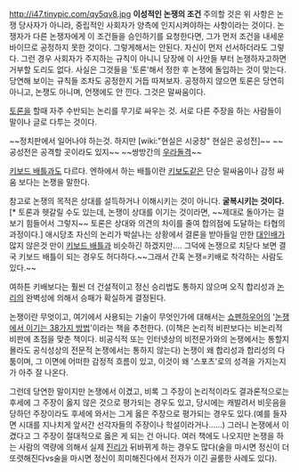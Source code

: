 http://i47.tinypic.com/qy5qv8.jpg
'''이성적인 논쟁의 조건''' 
주의할 것은 위 사항은 논쟁 당사자가 아니라, 중립적인 사회자가 양측에 인지시켜야하는 사항이라는 것이다. 논쟁자가 다른 논쟁자에게 이 조건들을 승인하기를 요청한다면, 그가 먼저 조건을 내세운 바이므로 공정하지 못한 것이다. 그렇게해서는 안된다. 자신이 먼저 선서하더라도 그렇다. 그런 경우 사회자가 주지하는 규칙이 아니니 당장에 이 사안들 부터 논쟁하자고하면 거부할 도리도 없다. 사실은 그것들을 '토론'해서 정한 후 논쟁에 돌입하는 것이 맞는다. 당연해 보이는 규칙들 조차도 공정한지 거듭 따져보자. 공정하지 않으면 토론은 당연히 아니고, 논쟁도 아니며, 언쟁에도 안 낀다. 그것은 말싸움이다.


[[토론]]을 할때 자주 수반되는 논리를 무기로 싸우는 것. 서로 다른 주장을 하는 사람들이 말이나 글로 다투는 것이다.

~~정치판에서 일어나야 하는것. 하지만 [wiki:"현실은 시궁창" 현실은 공성전]~~
~~공성전은 공격할 곳이라도 있지~~
~~쌍방간의 [[우라돌격]]~~

[[키보드 배틀]]과도 다르다. 엔하에서 하는 배틀이란 [[키보도]]같은 단순 말싸움이나 감정 싸움 보다는 논쟁을 말한다.

참고로 논쟁의 목적은 상대를 설득하거나 이해시키는 것이 아니다. '''굴복시키는 것이다.'''[* 토론과 헷갈릴 수도 있는데, 논쟁이 상대를 이기는 것이라면, ~~제대로 돌아가는 걸 보기 힘들어서 그렇지~~ 토론은 상대와 의견의 차이를 줄여 합의점에 도달하는 타협의 과정이다.] 애시당초 자신의 논리가 박살나는 상황에서 결론을 받아들일 만한 [[대인배]]가 많지 않은것 만이 [[키보드 배틀]]과 비슷하긴 하겠지만.... 그덕에 논쟁으로 치닫다 보면 결국 키보드 배틀이 되는 경우도 허다하다.~~그래서 간혹 논쟁=키배로 착각하는 사람도 있다.~~

여하튼 키배보다는 훨씬 더 건설적이고 정신 승리법도 통하지 않으며 오직 합리성과 [[논리]]의 완벽성에 의해서 승패가 확실하게 결정된다.

논쟁이란 무엇이고, 여기에서 사용되는 기술이 무엇인가에 대해서는 [[쇼펜하우어]]의 '[[논쟁에서 이기는 38가지 방법]]'이라는 책을 추천한다. (이책은 논리적 비판보다는 비논리적 비판에 초점을 맞춘 책이다. 비공식적 또는 인터넷상의 비전문가와의 논쟁에서는 통할지 몰라도 공식성상의 전문적 논쟁에서는 통하지 않는다) 논쟁이 왜 합리성과 합리성의 다툼이며, 그 이면에 어떠한 감정적 흐름이 있고, 이것이 왜 '스포츠'로의 성격을 가지는지가 아주 잘 나온다.

그런데 당연한 말이지만 논쟁에서 이겼고, 비록 그 주장이 논리적이라도 결과론적으로는 후세에 그 주장이 옳지 않은 것으로 평가되는 경우도 있고, 당시에는 캐발려서 비웃음을 당하던 주장이라도 후세에 와서는 그게 옳은 주장으로 평가되는 경우도 있다.(예를 들자면 시대를 지나치게 앞서간 선각자들의 주장이나 학설이라거나......) 그러니 논쟁에서 이겼다고 그 주장이 절대적으로 옳은 게 되는 건 아니다. 여러 책에도 나오지만 논쟁을 하는 사람의 역량에 의해서 실제 [[진리]]가 뒤바뀌게 하는 경우도 많다(술을 마시면 정신이 더 또렷해진다vs술을 마시면 정신이 희미해진다에서 전자가 이긴 골룸한 사례도 있다).
